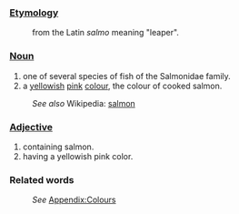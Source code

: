 ===[[Etymology]]===
:from the Latin ''salmo'' meaning "leaper".
===[[Noun]]===
#one of several species of fish of the Salmonidae family.
#a [[yellow]]ish [[pink]] [[color|colour]], the colour of cooked salmon.
:''See also'' Wikipedia: [[w:salmon|salmon]]
===[[Adjective]]===
#containing salmon.
#having a yellowish pink color.
===Related words===
:''See'' [[Wiktionary_Appendix:Colours|Appendix:Colours]]
